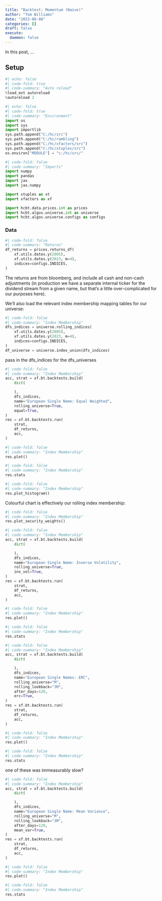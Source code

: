 ```yaml
---
title: "Backtest: Momentum (Naive)"
author: "Tom Williams"
date: "2023-08-08"
categories: []
draft: false
execute:
  daemon: false
---
```


In this post, ...

## Setup

```python
#| echo: false
#| code-fold: true
#| code-summary: "Auto reload"
%load_ext autoreload
%autoreload 2
```

```python
#| echo: false
#| code-fold: true
#| code-summary: "Environment"
import os
import sys
import importlib
sys.path.append("C:/hc/src")
sys.path.append("C:/hc/rambling")
sys.path.append("C:/hc/xfactors/src")
sys.path.append("C:/hc/xtuples/src")
os.environ["MODULE"] = "c:/hc/src/"
```

```python
#| code-fold: false
#| code-summary: "Imports"
import numpy
import pandas
import jax
import jax.numpy

import xtuples as xt
import xfactors as xf

import hcbt.data.prices.int as prices
import hcbt.algos.universe.int as universe
import hcbt.algos.universe.configs as configs
```

### Data


```python
#| code-fold: false
#| code-summary: "Returns"
df_returns = prices.returns_df(
    xf.utils.dates.y(2005),
    xf.utils.dates.y(2023, m=4),
    indices=configs.INDICES,
) 
```

The returns are from bloomberg, and include all cash and non-cash adjustments (in production we have a separate internal ticker for the dividend stream from a given name, but that's a little over-complicated for our purposes here).

We'll also load the relevant index membership mapping tables for our universe:

```python
#| code-fold: false
#| code-summary: "Index Membership"
dfs_indices = universe.rolling_indices(
    xf.utils.dates.y(2005),
    xf.utils.dates.y(2023, m=4),
    indices=configs.INDICES,
)
df_universe = universe.index_union(dfs_indices)
```

pass in the dfs_indices for the dfs_universes

```python
#| code-fold: false
#| code-summary: "Index Membership"
acc, strat = xf.bt.backtests.build(
    dict(

    ),
    dfs_indices,
    name="European Single Name: Equal Weighted",
    rolling_universe=True,
    equal=True,
)
res = xf.bt.backtests.run(
    strat,
    df_returns,
    acc,
)
```

```python
#| code-fold: false
#| code-summary: "Index Membership"
res.plot()
```

```python
#| code-fold: false
#| code-summary: "Index Membership"
res.stats
```

```python
#| code-fold: false
#| code-summary: "Index Membership"
res.plot_histogram()
```

Colourful chart is effectively our rolling index membership:

```python
#| code-fold: false
#| code-summary: "Index Membership"
res.plot_security_weights()
```

```python
#| code-fold: false
#| code-summary: "Index Membership"
acc, strat = xf.bt.backtests.build(
    dict(

    ),
    dfs_indices,
    name="European Single Name: Inverse Volatility",
    rolling_universe=True,
    inv_vol=True,
)
res = xf.bt.backtests.run(
    strat,
    df_returns,
    acc,
)
```

```python
#| code-fold: false
#| code-summary: "Index Membership"
res.plot()
```

```python
#| code-fold: false
#| code-summary: "Index Membership"
res.stats
```


```python
#| code-fold: false
#| code-summary: "Index Membership"
acc, strat = xf.bt.backtests.build(
    dict(

    ),
    dfs_indices,
    name="European Single Names: ERC",
    rolling_universe="M",
    rolling_lookback="3M",
    after_days=120,
    erc=True,
)
res = xf.bt.backtests.run(
    strat,
    df_returns,
    acc,
)
```

```python
#| code-fold: false
#| code-summary: "Index Membership"
res.plot()
```

```python
#| code-fold: false
#| code-summary: "Index Membership"
res.stats
```

one of these was immeasurably slow?

```python
#| code-fold: false
#| code-summary: "Index Membership"
acc, strat = xf.bt.backtests.build(
    dict(

    ),
    dfs_indices,
    name="European Single Name: Mean Variance",
    rolling_universe="M",
    rolling_lookback="3M",
    after_days=120,
    mean_var=True,
)
res = xf.bt.backtests.run(
    strat,
    df_returns,
    acc,
)
```

```python
#| code-fold: false
#| code-summary: "Index Membership"
res.plot()
```

```python
#| code-fold: false
#| code-summary: "Index Membership"
res.stats
```